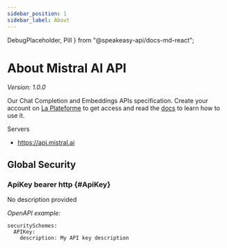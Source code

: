 ```yaml
---
sidebar_position: 1
sidebar_label: About
---
```



  DebugPlaceholder,
  Pill
} from "@speakeasy-api/docs-md-react";

# About Mistral AI API

_Version: 1.0.0_

Our Chat Completion and Embeddings APIs specification. Create your account on [La Plateforme](https://console.mistral.ai) to get access and read the [docs](https://docs.mistral.ai) to learn how to use it.

Servers

- https://api.mistral.ai

## Global Security

### ApiKey <Pill variant="info">bearer</Pill> <Pill variant="info">http</Pill> \{#ApiKey\}

<DebugPlaceholder>

No description provided

_OpenAPI example:_

```
securitySchemes:
  APIKey:
    description: My API key description
```

</DebugPlaceholder>